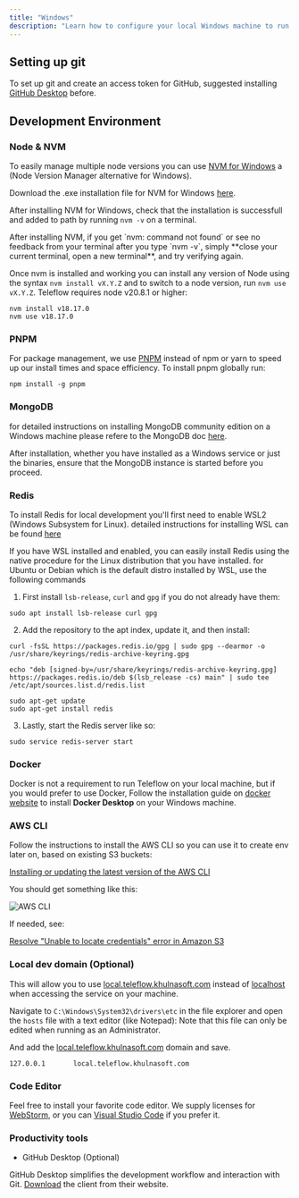 ```yaml
---
title: "Windows"
description: "Learn how to configure your local Windows machine to run Teleflow"
---
```


## Setting up git

To set up git and create an access token for GitHub, suggested installing [GitHub Desktop](https://www.notion.so/Dev-Machine-Setup-98d274c80fa249b0b0be75b9a7a72acb?pvs=21) before.

## Development Environment

### Node & NVM

To easily manage multiple node versions you can use [NVM for Windows](https://github.com/coreybutler/nvm-windows) a (Node Version Manager alternative for Windows).

Download the .exe installation file for NVM for Windows [here](https://github.com/coreybutler/nvm-windows/releases).

After installing NVM for Windows, check that the installation is successfull and added to path by running `nvm -v` on a terminal.

<Note>
  After installing NVM, if you get `nvm: command not found` or see
  no feedback from your terminal after you type `nvm -v`, simply **close
  your current terminal, open a new terminal**, and try verifying again.
</Note>

Once nvm is installed and working you can install any version of Node using the syntax `nvm install vX.Y.Z` and to switch to a node version,
run `nvm use vX.Y.Z`. Teleflow requires node v20.8.1 or higher:
```shell
nvm install v18.17.0
nvm use v18.17.0
```

### PNPM

For package management, we use [PNPM](https://pnpm.io/) instead of npm or yarn to speed up our install times and space efficiency. To install pnpm globally run:

```shell
npm install -g pnpm
```
### MongoDB
for detailed instructions on installing MongoDB community edition on a Windows machine please refere to the MongoDB doc [here](https://www.mongodb.com/docs/manual/tutorial/install-mongodb-on-windows).

After installation, whether you have installed as a Windows service or just the binaries, ensure that the MongoDB instance is started before you proceed.

### Redis
To install Redis for local development you'll first need to enable WSL2 (Windows Subsystem for Linux). detailed instructions for installing
WSL can be found [here](https://learn.microsoft.com/en-us/windows/wsl/install)

If you have WSL installed and enabled, you can easily install Redis using the native procedure for the Linux distribution that you have installed.
for Ubuntu or Debian which is the default distro installed by WSL, use the following commands

1. First install `lsb-release`, `curl` and `gpg` if you do not already have them:
```shell
sudo apt install lsb-release curl gpg
```

2. Add the repository to the apt index, update it, and then install:
```shell
curl -fsSL https://packages.redis.io/gpg | sudo gpg --dearmor -o /usr/share/keyrings/redis-archive-keyring.gpg

echo "deb [signed-by=/usr/share/keyrings/redis-archive-keyring.gpg] https://packages.redis.io/deb $(lsb_release -cs) main" | sudo tee /etc/apt/sources.list.d/redis.list

sudo apt-get update
sudo apt-get install redis
```
3. Lastly, start the Redis server like so:
```shell
sudo service redis-server start
```
### Docker

Docker is not a requirement to run Teleflow on your local machine, but if you would prefer to use Docker, Follow the installation guide on [docker website](https://docs.docker.com/desktop/install/windows-install/) to install **Docker Desktop** on your Windows machine.

### AWS CLI

Follow the instructions to install the AWS CLI so you can use it to create env later on, based on existing S3 buckets:

[Installing or updating the latest version of the AWS CLI](https://docs.aws.amazon.com/cli/latest/userguide/getting-started-install.html)

You should get something like this:

![AWS CLI](/images/community/machine-setup/aws-cli.png)

If needed, see:

[Resolve "Unable to locate credentials" error in Amazon S3](https://aws.amazon.com/premiumsupport/knowledge-center/s3-locate-credentials-error/)

### Local dev domain (Optional)

This will allow you to use [local.teleflow.khulnasoft.com](http://local.teleflow.khulnasoft.com) instead of [localhost](http://localhost) when accessing the service on your machine.

Navigate to `C:\Windows\System32\drivers\etc` in the file explorer and open the `hosts` file with a text editor (like Notepad):
<Note>
  Note that this file can only be edited when running as an Administrator.
</Note>

And add the [local.teleflow.khulnasoft.com](http://local.teleflow.khulnasoft.com) domain and save.

```shell
127.0.0.1       local.teleflow.khulnasoft.com
```

### Code Editor

Feel free to install your favorite code editor. We supply licenses for [WebStorm](https://www.notion.so/WebStorm-7570ab1037bf494d88d0f9b544ae3b79?pvs=21), or you can [Visual Studio Code](https://code.visualstudio.com/download) if you prefer it.

### Productivity tools

- GitHub Desktop (Optional)

GitHub Desktop simplifies the development workflow and interaction with Git. [Download](https://desktop.github.com/) the client from their website.
